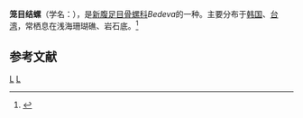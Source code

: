 {{Speciesbox
| taxon = Bedeva birileffi
| binomial_authority = (Lischke, 1871)
}}
'''笼目结螺'''（学名：''{{lang|la|Bedeva birileffi}}''），是[[新腹足目|新腹足目]][[骨螺科|骨螺科]]''Bedeva''的一种。主要分布于[[韩国|韩国]]、[[台湾|台湾]]，常栖息在浅海珊瑚礁、岩石底。<ref>{{cite web|url=http://shell.sinica.edu.tw/chinese/shellbase_detail.php?science_no=867|title=国际贝库：笼目结螺|publisher=台湾贝类资料库|accessdate=2009-08-11|archive-date=2016-03-04|archive-url=https://web.archive.org/web/20160304130937/http://shell.sinica.edu.tw/chinese/shellbase_detail.php?science_no=867|dead-url=no}}</ref>

== 参考文献 ==
{{reflist}}
{{taxonbar}}

[[Category:骨螺科|L]]
[[Category:_1871年描述的动物|L]]